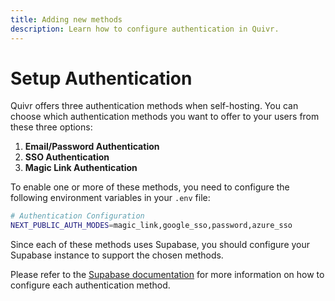 ```yaml
---
title: Adding new methods
description: Learn how to configure authentication in Quivr.
---
```



# Setup Authentication

Quivr offers three authentication methods when self-hosting. You can choose which authentication methods you want to offer to your users from these three options:

1. **Email/Password Authentication**
2. **SSO Authentication**
3. **Magic Link Authentication**

To enable one or more of these methods, you need to configure the following environment variables in your `.env` file:

```bash
# Authentication Configuration
NEXT_PUBLIC_AUTH_MODES=magic_link,google_sso,password,azure_sso
```
Since each of these methods uses Supabase, you should configure your Supabase instance to support the chosen methods.

Please refer to the [Supabase documentation](https://supabase.com/docs/guides/auth) for more information on how to configure each authentication method.

